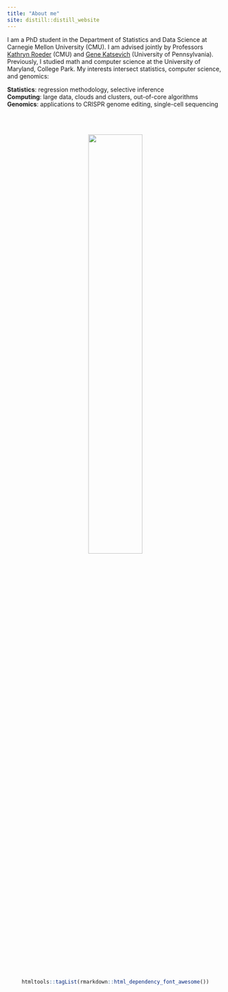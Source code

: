 ```yaml
---
title: "About me"
site: distill::distill_website
---
```


I am a PhD student in the Department of Statistics and Data Science at Carnegie Mellon University (CMU). I am advised jointly by Professors [Kathryn Roeder](http://www.stat.cmu.edu/~roeder/) (CMU) and [Gene Katsevich](https://ekatsevi.github.io) (University of Pennsylvania). Previously, I studied math and computer science at the University of Maryland, College Park. My interests intersect statistics, computer science, and genomics:

**Statistics**: regression methodology, selective inference \
**Computing**: large data, clouds and clusters, out-of-core algorithms \
**Genomics**: applications to CRISPR genome editing, single-cell sequencing

<br/>
<br/>
<center>
![](pic_circle.png){#id .class width=50% height=50%}
\center

```r
htmltools::tagList(rmarkdown::html_dependency_font_awesome())
```

[<i class="fa fa-envelope fa-3x"></i>](email.html)
[<i class="fas fa-file fa-3x"></i>](ResumeCv/timsResume.pdf)
[<i class="fa fa-github fa-3x"></i>](https://github.com/Timothy-Barry)
